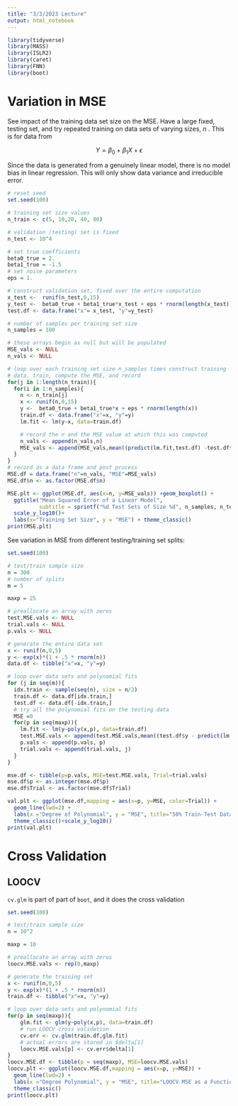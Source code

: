 ```yaml
---
title: "3/3/2023 Lecture"
output: html_notebook
---
```


```r
library(tidyverse)
library(MASS)
library(ISLR2)
library(caret)
library(FNN)
library(boot)
```

# Variation in MSE

See impact of the training data set size on the MSE. Have a large fixed, testing set, and try repeated training on data sets of varying sizes, $n$ . This is for data from

$$
Y = \beta_0 + \beta_1X + \epsilon
$$

Since the data is generated from a genuinely linear model, there is no model bias in linear regression. This will only show data variance and irreducible error.

```r
# reset seed
set.seed(100)

# training set size values
n_train <- c(5, 10,20, 40, 80)

# validation (testing) set is fixed
n_test <- 10^4

# set true coefficients
beta0_true = 2.
beta1_true = -1.5
# set noise parameters
eps = 1.

# construct validation set, fixed over the entire computation
x_test <-  runif(n_test,0,15)
y_test <-  beta0_true + beta1_true*x_test + eps * rnorm(length(x_test))
test.df <- data.frame("x"= x_test, "y"=y_test)

# number of samples per training set size
n_samples = 100

# these arrays begin as null but will be populated
MSE_vals <- NULL
n_vals <- NULL

# loop over each training set size n_samples times construct training
# data, train, compute the MSE, and record
for(j in 1:length(n_train)){
  for(i in 1:n_samples){
    n <- n_train[j]
    x <- runif(n,0,15)
    y <-  beta0_true + beta1_true*x + eps * rnorm(length(x))
    train.df <- data.frame("x"=x, "y"=y)
    lm.fit <- lm(y~x, data=train.df)

    # record the n and the MSE value at which this was computed
    n_vals <- append(n_vals,n)
    MSE_vals <- append(MSE_vals,mean((predict(lm.fit,test.df) -test.df$y)^2))
  }
}
# record as a data frame and post process
MSE.df = data.frame("n"=n_vals, "MSE"=MSE_vals)
MSE.df$n <- as.factor(MSE.df$n)

MSE.plt <- ggplot(MSE.df, aes(x=n, y=MSE_vals)) +geom_boxplot() +
  ggtitle("Mean Squared Error of a Linear Model",
          subtitle = sprintf("%d Test Sets of Size %d", n_samples, n_test)) +
  scale_y_log10()+
  labs(x="Training Set Size", y = "MSE") + theme_classic()
print(MSE.plt)
```

See variation in MSE from different testing/training set splits:

```r
set.seed(100)

# test/train sample size
n = 300
# number of splits
m = 5

maxp = 25

# preallocate an array with zeros
test.MSE.vals <- NULL
trial.vals <- NULL
p.vals <- NULL

# generate the entire data set
x <- runif(n,0,5)
y <- exp(x)*(1 + .5 * rnorm(n))
data.df <- tibble("x"=x, "y"=y)

# loop over data sets and polynomial fits
for (j in seq(m)){
  idx.train <- sample(seq(n), size = n/2)
  train.df <- data.df[idx.train,]
  test.df <- data.df[-idx.train,]
  # try all the polynomial fits on the testing data
  MSE =0
  for(p in seq(maxp)){
    lm.fit <- lm(y~poly(x,p), data=train.df)
    test.MSE.vals <- append(test.MSE.vals,mean((test.df$y - predict(lm.fit,test.df))^2))
    p.vals <- append(p.vals, p)
    trial.vals <- append(trial.vals, j)
  }
}

mse.df <- tibble(p=p.vals, MSE=test.MSE.vals, Trial=trial.vals)
mse.df$p <- as.integer(mse.df$p)
mse.df$Trial <- as.factor(mse.df$Trial)

val.plt <- ggplot(mse.df,mapping = aes(x=p, y=MSE, color=Trial)) +
  geom_line(lwd=2) +
  labs(x ="Degree of Polynomial", y = "MSE", title="50% Train-Test Data Split") +
  theme_classic()+scale_y_log10()
print(val.plt)
```

# Cross Validation

## LOOCV

`cv.glm` is part of part of `boot`, and it does the cross validation

```r
set.seed(100)

# test/train sample size
n = 10^2

maxp = 10

# preallocate an array with zeros
loocv.MSE.vals <- rep(0,maxp)

# generate the training set
x <- runif(n,0,5)
y <- exp(x)*(1 + .5 * rnorm(n))
train.df <- tibble("x"=x, "y"=y)

# loop over data sets and polynomial fits
for(p in seq(maxp)){
    glm.fit <- glm(y~poly(x,p), data=train.df)
    # run LOOCV cross validation
    cv.err <- cv.glm(train.df,glm.fit)
    # actual errors are stored in $delta[1]
    loocv.MSE.vals[p] <- cv.err$delta[1]
}
loocv.MSE.df <- tibble(p = seq(maxp), MSE=loocv.MSE.vals)
loocv.plt <- ggplot(loocv.MSE.df,mapping = aes(x=p, y=MSE)) +
  geom_line(lwd=2) +
  labs(x ="Degree Polynomial", y = "MSE", title="LOOCV MSE as a Function of Fit") +
  theme_classic()
print(loocv.plt)
```
